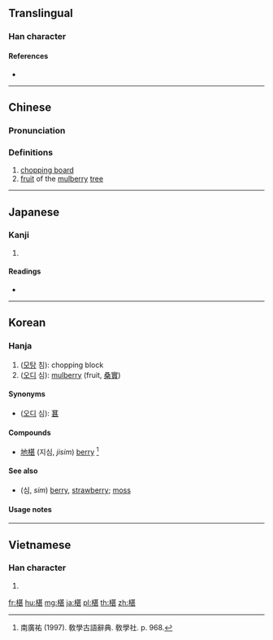 ==Translingual==

===Han character===
{{Han char|rn=75|rad=木|as=09|sn=13|four=44911|canj=DTMV|ids=⿰木甚}}

====References====
* {{Han ref|kx=0537.300|dkj=15082|dj=0925.140|hdz=21243.030|uh=6939|ud=26937|bh=DDD2|bd=56786}}

----

==Chinese==
{{zh-forms}}

===Pronunciation===
{{zh-pron
|m=shèn,zhēn
|c=sam6,zam1
|mc=y
|oc=y
|ma=
|cat=n
}}

===Definitions===
# [[chopping board]]
# [[fruit]] of the [[mulberry]] [[tree]]

----

==Japanese==

===Kanji===
{{ja-kanji|grade=|rs=木09}}

# {{defn|lang=ja|sort=木09}}

====Readings====
* {{ja-readings|on=[[ちん]] (chin), [[じん]] (jin)|kun=[[あてぎ]] (ategi), [[さわら]] (sawara)}}

----

==Korean==

===Hanja===
{{ko-hanja|hangeul=침|eumhun=|rv=chim|mr=ch'im|y=chim}}

# ([[모탕]] 침): chopping block
# ([[오디]] 심): [[mulberry]] (fruit, [[桑]][[實]])

====Synonyms====
* ([[오디]] 심): [[葚]]

====Compounds====
* [[地椹]] (지심, ''jisim'') [[berry]] <ref> 南廣祐 (1997). 敎學古語辭典. 敎學社. p. 968. </ref>

====See also====
* {{l|ko|莓}} (심, ''sim'') [[berry]], [[strawberry]]; [[moss]]

====Usage notes====
<references />

----

==Vietnamese==

===Han character===
{{vi-hantu|[[cụm]], [[châm]], [[thầm]]|rs=木09}}

# {{defn|lang=vi|sort=木09}}

[[fr:椹]]
[[hu:椹]]
[[mg:椹]]
[[ja:椹]]
[[pl:椹]]
[[th:椹]]
[[zh:椹]]